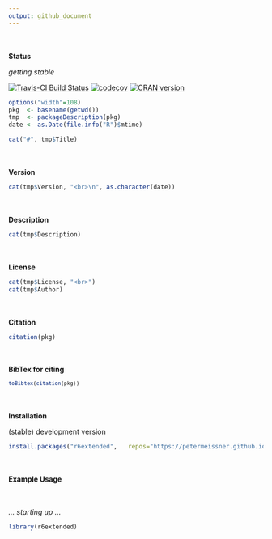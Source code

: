 ```yaml
---
output: github_document
---
```



<br><br>
**Status**

*getting stable*

[![Travis-CI Build Status](https://travis-ci.org/petermeissner/r6extended.svg?branch=master)](https://travis-ci.org/petermeissner/r6extended)
[![codecov](https://codecov.io/gh/petermeissner/r6extended/branch/master/graph/badge.svg)](https://codecov.io/gh/petermeissner/r6extended/tree/master/R)
[![CRAN version](http://www.r-pkg.org/badges/version/r6extended)](https://cran.r-project.org/package=r6extended)


```r
options("width"=108)
pkg  <- basename(getwd())
tmp  <- packageDescription(pkg)
date <- as.Date(file.info("R")$mtime)
```

```r
cat("#", tmp$Title)
```



<br><br>
**Version**

```r
cat(tmp$Version, "<br>\n", as.character(date))  
```


<br><br>
**Description**

```r
cat(tmp$Description)
```


<br><br>
**License**

```r
cat(tmp$License, "<br>")
cat(tmp$Author)
```


<br><br>
**Citation**


```r
citation(pkg)
```

<br><br>
**BibTex for citing**

<code style="white-space:normal;">
```r
toBibtex(citation(pkg))
```
</code>



<br><br>
**Installation**


(stable) development version

```r
install.packages("r6extended",   repos="https://petermeissner.github.io/drat")    
```


    

<br><br>
**Example Usage**

<br><br>
*... starting up ...*

```r
library(r6extended)
```


